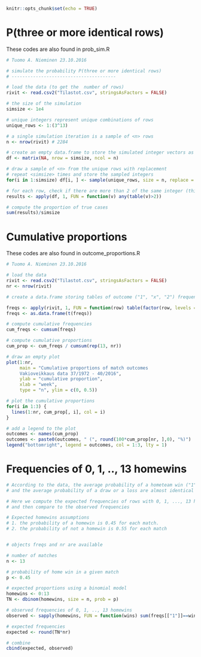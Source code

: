 

```r
knitr::opts_chunk$set(echo = TRUE)
```

# P(three or more identical rows)

These codes are also found in prob_sim.R

```r
# Tuomo A. Nieminen 23.10.2016

# simulate the probability P(three or more identical rows)
# ---------------------------------------

# load the data (to get the  number of rows)
rivit <- read.csv2("Tilastot.csv", stringsAsFactors = FALSE)

# the size of the simulation
simsize <- 1e4

# unique integers represent unique combinations of rows
unique_rows <- 1:(3^13)

# a single simulation iteration is a sample of <n> rows
n <- nrow(rivit) # 2284

# create an empty data.frame to store the simulated integer vectors as rows
df <- matrix(NA, nrow = simsize, ncol = n)

# draw a sample of <n> from the unique rows with replacement
# repeat <simsize> times and store the sampled integers
for(i in 1:simsize) df[i, ] <- sample(unique_rows, size = n, replace = T)

# for each row, check if there are more than 2 of the same integer (this might be slow)
results <- apply(df, 1, FUN = function(v) any(table(v)>2))

# compute the proportion of true cases
sum(results)/simsize

```


# Cumulative proportions

These codes are also found in outcome_proportions.R

```r
# Tuomo A. Nieminen 23.10.2016

# load the data
rivit <- read.csv2("Tilastot.csv", stringsAsFactors = FALSE)
nr <- nrow(rivit)

# create a data.frame storing tables of outcome ("1", "x", "2") frequencies

freqs <- apply(rivit, 1, FUN = function(row) table(factor(row, levels = c("1","X","2"))))
freqs <- as.data.frame(t(freqs))

# compute cumulative frequencies
cum_freqs <- cumsum(freqs)

# compute cumulative proportions
cum_prop <- cum_freqs / cumsum(rep(13, nr))

# draw an empty plot
plot(1:nr, 
     main = "Cumulative proportions of match outcomes
     Vakioveikkaus data 37/1972 - 40/2016",
     ylab = "cumulative proportion", 
     xlab = "week",
     type = "n", ylim = c(0, 0.5))

# plot the cumulative proportions
for(i in 1:3) {
  lines(1:nr, cum_prop[, i], col = i) 
}

# add a legend to the plot
outcomes <- names(cum_prop)
outcomes <- paste0(outcomes, " (", round(100*cum_prop[nr, ],0), "%)")
legend("bottomright", legend = outcomes, col = 1:3, lty = 1)

```

# Frequencies of 0, 1, .., 13 homewins

```r
# According to the data, the average probability of a hometeam win ("1") is 0.45
# and the average probability of a draw or a loss are almost identical

# Here we compute the expected frequencies of rows with 0, 1, ..., 13 homewins 
# and then compare to the observed frequencies

# Expected homewins assumptions
# 1. the probability of a homewin is 0.45 for each match.
# 2. the probability of not a homewin is 0.55 for each match


# objects freqs and nr are available

# number of matches
n <- 13

# probability of home win in a given match
p <- 0.45

# expected proportions using a binomial model
homewins <- 0:13
TN <- dbinom(homewins, size = n, prob = p)

# observed frequencies of 0, 1, .., 13 homewins
observed <- sapply(homewins, FUN = function(wins) sum(freqs[["1"]]==wins))

# expected frequencies
expected <- round(TN*nr)

# combine
cbind(expected, observed)

```

